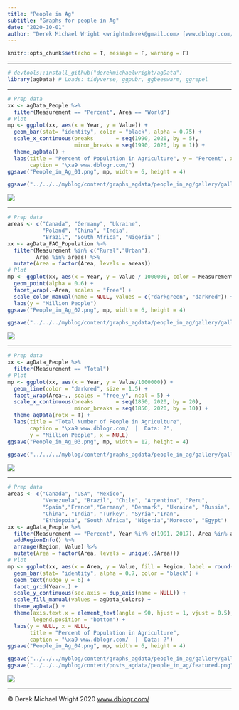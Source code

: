 ```yaml
---
title: "People in Ag"
subtitle: "Graphs for people in Ag"
date: "2020-10-01"
author: "Derek Michael Wright <wrightmderek@gmail.com> [www.dblogr.com/](https://dblogr.com/) [-Image Gallery-](https://dblogr.com/graphs_agdata/people_in_ag/)"
---
```


```r
knitr::opts_chunk$set(echo = T, message = F, warning = F)
```

---

```r
# devtools::install_github("derekmichaelwright/agData")
library(agData) # Loads: tidyverse, ggpubr, ggbeeswarm, ggrepel
```

---

```r
# Prep data
xx <- agData_People %>% 
  filter(Measurement == "Percent", Area == "World")
# Plot
mp <- ggplot(xx, aes(x = Year, y = Value)) + 
  geom_bar(stat= "identity", color = "black", alpha = 0.75) +
  scale_x_continuous(breaks       = seq(1990, 2020, by = 5),
                     minor_breaks = seq(1990, 2020, by = 1)) +
  theme_agData() +
  labs(title = "Percent of Population in Agriculture", y = "Percent", x = NULL,
       caption = "\xa9 www.dblogr.com/")
ggsave("People_in_Ag_01.png", mp, width = 6, height = 4)
```

```r
ggsave("../../../myblog/content/graphs_agdata/people_in_ag/gallery/gallery/People_in_Ag_01.png", mp, width = 6, height = 4)
```

![](People_in_Ag_01.png)

---

```r
# Prep data
areas <- c("Canada", "Germany", "Ukraine",
           "Poland", "China", "India", 
           "Brazil", "South Africa", "Nigeria" )
xx <- agData_FAO_Population %>% 
  filter(Measurement %in% c("Rural","Urban"),
         Area %in% areas) %>%
  mutate(Area = factor(Area, levels = areas))
# Plot
mp <- ggplot(xx, aes(x = Year, y = Value / 1000000, color = Measurement)) +
  geom_point(alpha = 0.6) + 
  facet_wrap(.~Area, scales = "free") +
  scale_color_manual(name = NULL, values = c("darkgreen", "darkred")) +
  labs(y = "Million People")
ggsave("People_in_Ag_02.png", mp, width = 6, height = 4)
```

```r
ggsave("../../../myblog/content/graphs_agdata/people_in_ag/gallery/gallery/People_in_Ag_02.png", mp, width = 6, height = 4)
```

![](People_in_Ag_02.png)

---

```r
# Prep data
xx <- agData_People %>% 
  filter(Measurement == "Total")
# Plot
mp <- ggplot(xx, aes(x = Year, y = Value/1000000)) + 
  geom_line(color = "darkred", size = 1.5) + 
  facet_wrap(Area~., scales = "free_y", ncol = 5) +
  scale_x_continuous(breaks       = seq(1850, 2020, by = 20),
                     minor_breaks = seq(1850, 2020, by = 10)) +
  theme_agData(rotx = T) +
  labs(title = "Total Number of People in Agriculture", 
       caption = "\xa9 www.dblogr.com/  |  Data: ?",
       y = "Million People", x = NULL)
ggsave("People_in_Ag_03.png", mp, width = 12, height = 4)
```

```r
ggsave("../../../myblog/content/graphs_agdata/people_in_ag/gallery/gallery/People_in_Ag_03.png", mp, width = 12, height = 4)
```

![](People_in_Ag_03.png)

---

```r
# Prep data
areas <- c("Canada", "USA", "Mexico", 
           "Venezuela", "Brazil", "Chile", "Argentina", "Peru",
           "Spain","France","Germany", "Denmark", "Ukraine", "Russia",
           "China", "India", "Turkey", "Syria","Iran",
           "Ethiopoia", "South Africa", "Nigeria","Morocco", "Egypt")
xx <- agData_People %>% 
  filter(Measurement == "Percent", Year %in% c(1991, 2017), Area %in% areas) %>%
  addRegionInfo() %>%
  arrange(Region, Value) %>%
  mutate(Area = factor(Area, levels = unique(.$Area)))
# Plot
mp <- ggplot(xx, aes(x = Area, y = Value, fill = Region, label = round(Value))) + 
  geom_bar(stat= "identity", alpha = 0.7, color = "black") +
  geom_text(nudge_y = 6) +
  facet_grid(Year~.) +
  scale_y_continuous(sec.axis = dup_axis(name = NULL)) +
  scale_fill_manual(values = agData_Colors) +
  theme_agData() +
  theme(axis.text.x = element_text(angle = 90, hjust = 1, vjust = 0.5),
        legend.position = "bottom") +
  labs(y = NULL, x = NULL,
       title = "Percent of Population in Agriculture", 
       caption = "\xa9 www.dblogr.com/  |  Data: ?")
ggsave("People_in_Ag_04.png", mp, width = 6, height = 4)
```

```r
ggsave("../../../myblog/content/graphs_agdata/people_in_ag/gallery/gallery/People_in_Ag_04.png", mp, width = 6, height = 4)
ggsave("../../../myblog/content/posts_agdata/people_in_ag/featured.png", mp, width = 6, height = 4)
```

![](People_in_Ag_04.png)

---

&copy; Derek Michael Wright 2020 [www.dblogr.com/](https://dblogr.netlify.com/)